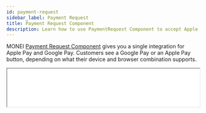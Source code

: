 ```yaml
---
id: payment-request
sidebar_label: Payment Request
title: Payment Request Component
description: Learn how to use PaymentRequest Component to accept Apple Pay and Google Pay payments with MONEI.
---
```


MONEI [Payment Request Component](monei-js/reference.md#moneigooglepay-component) gives you a single integration for Apple Pay and Google Pay. Customers see a Google Pay or an Apple Pay button, depending on what their device and browser combination supports.

<p>
  <iframe
    src="/payment-request-example.html"
    height="100px"
    width="100%"
    className="preview-frame"
  />
</p>

:::note
Apple Pay with the Payment Request Component requires macOS 10.12.1+ or iOS 10.1+.
:::

## Before you begin

This page explains how to add Payment Request Component to your payment page. To accept Apple Pay and Google Pay payments you need to have at least one configured card processor.

To configure card processors go to [MONEI Dashboard → Settings → Payment Methods → Card payments](https://dashboard.monei.com/settings/payment-methods/card).

Before you start, you need to:

- Add a payment method to your browser. For example, you can save a card in Chrome, or add a card to your Wallet for Safari.
- Serve your application over HTTPS. This is a requirement both in development and in production. One way to get up and running is to use a service like [ngrok](https://ngrok.com/).
- [Register your domain with Apple Pay](#register-your-domain-with-apple-pay), both in development and production.

To test your integration:

- Use your [test mode](testing.md) Account ID and API Key.
- You can use any real card details, you will not be charged in the test mode (card details are automatically replaced with the test card).
- You can check the status of the test payment in your [MONEI Dashboard → Payments](https://dashboard.monei.com/payments) (in test mode).

## Register your domain with Apple Pay

If you are using [WooCommerce Plugin](e-commerce/woocommerce.mdx) or [custom domain](https://dashboard.monei.com/settings/custom-domain) with [MONEI Hosted Payment Page](integrations/use-prebuilt-payment-page.mdx) your domain is verified automatically.

In order to register your domain with Apple, you will need to first verify your
ownership of the domain. Go to your [MONEI Dashboard → Settings → Payment Methods](https://dashboard.monei.com/settings/payment-methods), choose **Register domain with Apple** and follow the instructions in the popup.

You can also verify your domain with Apple using [MONEI REST API](/docs/apis/rest/apple-pay-domain-register/).

## Integration

### 1. Create a Payment `Server-side`

Create a [Payment](/docs/apis/rest/schemas/payment/) on your server with an amount and currency. Always decide how much to charge on the server side, a trusted environment, as opposed to the client. This prevents malicious customers from being able to choose their own prices.


<Tabs
  defaultValue="curl"
  groupId="code"
  values={[
    {label: 'cURL', value: 'curl'},
    {label: 'Node.js', value: 'node'},
    {label: 'PHP', value: 'php'}
  ]}>
<TabItem value="curl">

```shell script title="POST https://api.monei.com/v1/payments"
curl --request POST 'https://api.monei.com/v1/payments' \
--header 'Authorization: pk_test_3c140607778e1217f56ccb8b50540e00' \
--header 'Content-Type: application/json' \
--data-raw '{
  "amount": 110,
  "currency": "EUR",
  "orderId": "14379133960355",
  "description": "Test Shop - #14379133960355",
  "customer": {
    "email": "john.doe@microapps.com"
   },
  "callbackUrl": "https://example.com/checkout/callback"
}'

```

</TabItem>

<TabItem value="node">

```js title="server.js"
const {Monei} = require('@monei-js/node-sdk');
const monei = new Monei('pk_test_36cf3e8a15eff3f5be983562ea6b13ec');
monei.payments.create({
  amount: 110,
  currency: 'EUR',
  orderId: '14379133960355',
  description: 'Test Shop - #14379133960355',
  customer: {
    email: 'john.doe@microapps.com'
  },
  callbackUrl: 'https://example.com/checkout/callback'
});
```

</TabItem>

<TabItem value="php">

```php title="server.php"
$monei = new Monei\MoneiClient('pk_test_36cf3e8a15eff3f5be983562ea6b13ec');
$monei->payments->create([
  'amount' => 110,
  'currency' => 'EUR',
  'orderId' => '14379133960355',
  'description' => 'Test Shop - #14379133960355',
  'customer' => [
    'email' => 'john.doe@microapps.com'
  ],
  'callbackUrl' => 'https://example.com/checkout/callback'
]);
```

  </TabItem>
</Tabs>

The following parameters are required:

- **amount** `positive integer` - Amount intended to be collected by this payment. A positive integer representing how much to charge in the smallest currency unit (e.g., 100 cents to charge 1.00 USD)
- **currency** `string` - Three-letter [ISO currency code](https://en.wikipedia.org/wiki/ISO_4217), in uppercase. Must be a supported currency.
- **orderId** `string` - An order ID from your system. A unique identifier that can be used to reconcile the payment with your internal system.
- **callbackUrl** `string` - The URL to which a payment result should be sent asynchronously.

:::note
Payment Request Component is also available as a React and Vue component. [Check out our examples](monei-js/overview.mdx#card-input-component).
:::

Check all available [request parameters](/docs/apis/rest/payments-create/).

Included in the returned Payment object is a payment `id`, which is used on the client side to securely complete the payment process instead of passing the entire Payment object.

### 2. Add Payment Request Component to your payment page `Client-side`

Include `monei.js` on your checkout page by adding the script tag to the `head` of your HTML file.

```html title="checkout.html"
<head>
  <title>Checkout</title>
  <script src="https://js.monei.com/v2/monei.js"></script>
</head>
```

Add MONEI [Payment Request Component](monei-js/reference.md#paymentrequest-ui-component) to your payment page. Create empty DOM node (container) with unique ID in your payment form.

```html title="checkout.html"
<div id="payment_request_container">
  <!-- Payment Request Component will be inserted here. -->
</div>
```

Initialize Payment Request Component

```js title="client.js"
// Create an instance of the Google Pay component.
const paymentRequest = monei.PaymentRequest({
  paymentId: '{{payment_id}}',
  onSubmit(result) {
    moneiTokenHandler(result.token);
  },
  onError(error) {
    console.log(error);
  }
});

// Render an instance of the Payment Request Component into the `payment_request_container` <div>.
paymentRequest.render('#payment_request_container');
```

Check the [MONEI JS Reference](monei-js/reference.md#paymentrequest-ui-component) for more options.

### 3. Confirm the payment `Client-side`

To complete the payment you need to confirm it using monei.js [confirmPayment](monei-js/reference.md#confirmpayment-function) function

You need to provide a `paymentId` (obtained in [step 1](#1-create-a-payment-server-side)) and `paymentToken` generated with Payment Request Component. You can also provide additional parameters like `customer.email`. Check all available [parameters](/docs/apis/rest/payments-confirm/).

```js title="client.js"
// Confirm the payment
function moneiTokenHandler(token) {
  return monei
    .confirmPayment({paymentId: '{{payment_id}}', paymentToken: token})
    .then(function (result) {
      // At this moment you can show a customer the payment result
      // But you should always rely on the result passed to the callback endpoint on your server
      // to update the order status
      console.log(result);
    })
    .catch(function (error) {
      console.log(error);
    });
}
```

:::note
As an alternative process you can submit generated `paymentToken` to your sever and then [confirm payment](/docs/apis/rest/payments-confirm/) on the server-side.
:::

### 4. An asynchronous request is sent to your server.

MONEI will notify you about the payment status by sending an HTTP POST request to the `callbackUrl`. The request body will contain full [payment object](/docs/apis/rest/schemas/payment/) in JSON format.

This ensures that you get the payment status even when customer closed the browser window or lost internet connection.

The request also contains a `MONEI-Signature` header. [Verify this signature](guides/verify-signature.mdx) to confirm that received request is sent from MONEI.

To acknowledge receipt of the request, your endpoint must return a `200` HTTP status code to MONEI. All other response codes, including `3xx` codes, indicate to MONEI that you did not receive the event.

If MONEI does not receive a `200` HTTP status code, the notification attempt is repeated. After multiple failures to send the notification over multiple days, MONEI marks the request as failed and stops trying to send it to your endpoint.

## Before you go live

- Make sure that you are using [live (production) mode](testing.md) Account ID and API Key.
- Make sure that you have at least one [enabled card processor](https://dashboard.monei.com/settings/payment-methods/card).
- Contact our [Support Team](https://support.monei.com/hc/requests/new) to configure Apple Pay in production.
